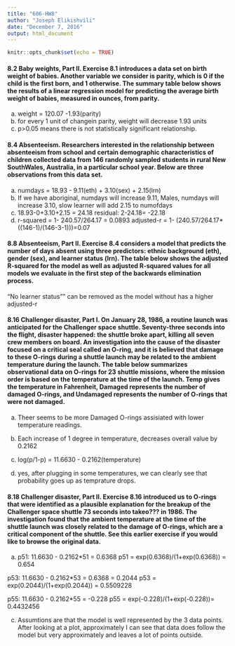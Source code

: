 ```yaml
---
title: "606-HW8"
author: "Joseph Elikishvili"
date: "December 7, 2016"
output: html_document
---
```


```r
knitr::opts_chunk$set(echo = TRUE)
```

#### 8.2 Baby weights, Part II. Exercise 8.1 introduces a data set on birth weight of babies. Another variable we consider is parity, which is 0 if the child is the first born, and 1 otherwise. The summary table below shows the results of a linear regression model for predicting the average birth weight of babies, measured in ounces, from parity.

a) weight = 120.07 -1.93(parity)
b) for every 1 unit of changein parity, weight will decrease 1.93 units
c) p>0.05 means there is not statistically significant relationship.

#### 8.4 Absenteeism. Researchers interested in the relationship between absenteeism from school and certain demographic characteristics of children collected data from 146 randomly sampled students in rural New SouthWales, Australia, in a particular school year. Below are three observations from this data set.

a) numdays = 18.93 - 9.11(eth) + 3.10(sex) + 2.15(lrn)
b) If we have aboriginal, numdays will increase 9.11, Males, numdays will increase 3.10, slow learner will add 2.15 to numofdays
c) 18.93-0+3.10+2.15 = 24.18    residual:  2-24.18= -22.18
d) r-squared = 1- 240.57/264.17 = 0.0893
adjusted-r = 1- (240.57/264.17*((146-1)/(146-3-1)))=0.07

#### 8.8 Absenteeism, Part II. Exercise 8.4 considers a model that predicts the number of days absent using three predictors: ethnic background (eth), gender (sex), and learner status (lrn). The table below shows the adjusted R-squared for the model as well as adjusted R-squared values for all models we evaluate in the first step of the backwards elimination process.

"No learner status"" can be removed as the model without has a higher adjusted-r

#### 8.16 Challenger disaster, Part I. On January 28, 1986, a routine launch was anticipated for the Challenger space shuttle. Seventy-three seconds into the flight, disaster happened: the shuttle broke apart, killing all seven crew members on board. An investigation into the cause of the disaster focused on a critical seal called an O-ring, and it is believed that damage to these O-rings during a shuttle launch may be related to the ambient temperature during the launch. The table below summarizes observational data on O-rings for 23 shuttle missions, where the mission order is based on the temperature at the time of the launch. Temp gives the temperature in Fahrenheit, Damaged represents the number of damaged O-rings, and Undamaged represents the number of O-rings that were not damaged.

a) Theer seems to be more Damaged O-rings assisiated with lower temperature readings.

b) Each increase of 1 degree in temperature, decreases overall value by 0.2162

c) log(p/1-p) = 11.6630 - 0.2162(temperature)

d) yes, after plugging in some temperatures, we can clearly see that probability goes up as temprature drops.


#### 8.18 Challenger disaster, Part II. Exercise 8.16 introduced us to O-rings that were identified as a plausible explanation for the breakup of the Challenger space shuttle 73 seconds into takeo??? in 1986. The investigation found that the ambient temperature at the time of the shuttle launch was closely related to the damage of O-rings, which are a critical component of the shuttle. See this earlier exercise if you would like to browse the original data.

a) p51:  11.6630 - 0.2162*51 = 0.6368
p51 = exp(0.6368)/(1+exp(0.6368)) = 0.654

p53:  11.6630 - 0.2162*53 = 0.6368 = 0.2044
p53 = exp(0.2044)/(1+exp(0.2044)) = 0.5509228

p55: 11.6630 - 0.2162*55 = -0.228
p55 = exp(-0.228)/(1+exp(-0.228))= 0.4432456

c) Assumtions are that the model is well represented by the 3 data points. After looking at a plot, approximately I can see that data does follow the model but very approximately and leaves a lot of points outside.
